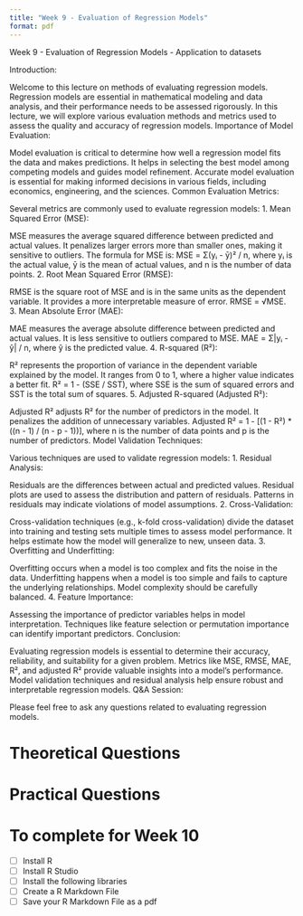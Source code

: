 ```yaml
---
title: "Week 9 - Evaluation of Regression Models"
format: pdf
---
```


Week 9 - Evaluation of Regression Models
- Application to datasets

Introduction:

Welcome to this lecture on methods of evaluating regression models.
Regression models are essential in mathematical modeling and data analysis, and their performance needs to be assessed rigorously.
In this lecture, we will explore various evaluation methods and metrics used to assess the quality and accuracy of regression models.
Importance of Model Evaluation:

Model evaluation is critical to determine how well a regression model fits the data and makes predictions.
It helps in selecting the best model among competing models and guides model refinement.
Accurate model evaluation is essential for making informed decisions in various fields, including economics, engineering, and the sciences.
Common Evaluation Metrics:

Several metrics are commonly used to evaluate regression models:
1. Mean Squared Error (MSE):

MSE measures the average squared difference between predicted and actual values.
It penalizes larger errors more than smaller ones, making it sensitive to outliers.
The formula for MSE is: MSE = Σ(yᵢ - ȳ)² / n, where yᵢ is the actual value, ȳ is the mean of actual values, and n is the number of data points.
2. Root Mean Squared Error (RMSE):

RMSE is the square root of MSE and is in the same units as the dependent variable.
It provides a more interpretable measure of error.
RMSE = √MSE.
3. Mean Absolute Error (MAE):

MAE measures the average absolute difference between predicted and actual values.
It is less sensitive to outliers compared to MSE.
MAE = Σ|yᵢ - ŷ| / n, where ŷ is the predicted value.
4. R-squared (R²):

R² represents the proportion of variance in the dependent variable explained by the model.
It ranges from 0 to 1, where a higher value indicates a better fit.
R² = 1 - (SSE / SST), where SSE is the sum of squared errors and SST is the total sum of squares.
5. Adjusted R-squared (Adjusted R²):

Adjusted R² adjusts R² for the number of predictors in the model.
It penalizes the addition of unnecessary variables.
Adjusted R² = 1 - [(1 - R²) * ((n - 1) / (n - p - 1))], where n is the number of data points and p is the number of predictors.
Model Validation Techniques:

Various techniques are used to validate regression models:
1. Residual Analysis:

Residuals are the differences between actual and predicted values.
Residual plots are used to assess the distribution and pattern of residuals.
Patterns in residuals may indicate violations of model assumptions.
2. Cross-Validation:

Cross-validation techniques (e.g., k-fold cross-validation) divide the dataset into training and testing sets multiple times to assess model performance.
It helps estimate how the model will generalize to new, unseen data.
3. Overfitting and Underfitting:

Overfitting occurs when a model is too complex and fits the noise in the data.
Underfitting happens when a model is too simple and fails to capture the underlying relationships.
Model complexity should be carefully balanced.
4. Feature Importance:

Assessing the importance of predictor variables helps in model interpretation.
Techniques like feature selection or permutation importance can identify important predictors.
Conclusion:

Evaluating regression models is essential to determine their accuracy, reliability, and suitability for a given problem.
Metrics like MSE, RMSE, MAE, R², and adjusted R² provide valuable insights into a model's performance.
Model validation techniques and residual analysis help ensure robust and interpretable regression models.
Q&A Session:

Please feel free to ask any questions related to evaluating regression models.

# Theoretical Questions

# Practical Questions

# To complete for Week 10

- [ ] Install R
- [ ] Install R Studio
- [ ] Install the following libraries
- [ ] Create a R Markdown File
- [ ] Save your R Markdown File as a pdf